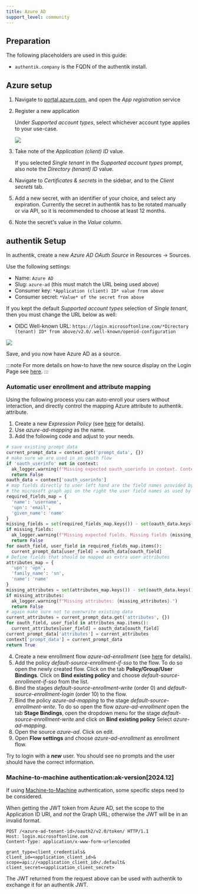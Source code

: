 ```yaml
---
title: Azure AD
support_level: community
---
```


## Preparation

The following placeholders are used in this guide:

- `authentik.company` is the FQDN of the authentik install.

## Azure setup

1. Navigate to [portal.azure.com](https://portal.azure.com), and open the _App registration_ service
2. Register a new application

    Under _Supported account types_, select whichever account type applies to your use-case.

    ![](./aad_01.png)

3. Take note of the _Application (client) ID_ value.

    If you selected _Single tenant_ in the _Supported account types_ prompt, also note the _Directory (tenant) ID_ value.

4. Navigate to _Certificates & secrets_ in the sidebar, and to the _Client secrets_ tab.
5. Add a new secret, with an identifier of your choice, and select any expiration. Currently the secret in authentik has to be rotated manually or via API, so it is recommended to choose at least 12 months.
6. Note the secret's value in the _Value_ column.

## authentik Setup

In authentik, create a new _Azure AD OAuth Source_ in Resources -> Sources.

Use the following settings:

- Name: `Azure AD`
- Slug: `azure-ad` (this must match the URL being used above)
- Consumer key: `*Application (client) ID* value from above`
- Consumer secret: `*Value* of the secret from above`

If you kept the default _Supported account types_ selection of _Single tenant_, then you must change the URL below as well:

- OIDC Well-known URL: `https://login.microsoftonline.com/*Directory (tenant) ID* from above/v2.0/.well-known/openid-configuration`

![](./authentik_01.png)

Save, and you now have Azure AD as a source.

:::note
For more details on how-to have the new source display on the Login Page see [here](../../index.md#add-sources-to-default-login-page).
:::

### Automatic user enrollment and attribute mapping

Using the following process you can auto-enroll your users without interaction, and directly control the mapping Azure attribute to authentik.
attribute.

1. Create a new _Expression Policy_ (see [here](../../../../customize/policies/index.md) for details).
2. Use _azure-ad-mapping_ as the name.
3. Add the following code and adjust to your needs.

```python
# save existing prompt data
current_prompt_data = context.get('prompt_data', {})
# make sure we are used in an oauth flow
if 'oauth_userinfo' not in context:
  ak_logger.warning(f"Missing expected oauth_userinfo in context. Context{context}")
  return False
oauth_data = context['oauth_userinfo']
# map fields directly to user left hand are the field names provided by
# the microsoft graph api on the right the user field names as used by authentik
required_fields_map = {
  'name': 'username',
  'upn': 'email',
  'given_name': 'name'
}
missing_fields = set(required_fields_map.keys()) - set(oauth_data.keys())
if missing_fields:
  ak_logger.warning(f"Missing expected fields. Missing fields {missing_fields}.")
  return False
for oauth_field, user_field in required_fields_map.items():
  current_prompt_data[user_field] = oauth_data[oauth_field]
# Define fields that should be mapped as extra user attributes
attributes_map = {
  'upn': 'upn',
  'family_name': 'sn',
  'name': 'name'
}
missing_attributes = set(attributes_map.keys()) - set(oauth_data.keys())
if missing_attributes:
  ak_logger.warning(f"Missing attributes: {missing_attributes}.")
  return False
# again make sure not to overwrite existing data
current_attributes = current_prompt_data.get('attributes', {})
for oauth_field, user_field in attributes_map.items():
  current_attributes[user_field] = oauth_data[oauth_field]
current_prompt_data['attributes'] = current_attributes
context['prompt_data'] = current_prompt_data
return True
```

4. Create a new enrollment flow _azure-ad-enrollment_ (see [here](../../../../add-secure-apps/flows-stages/flow/index.md) for details).
5. Add the policy _default-source-enrollment-if-sso_ to the flow. To do so open the newly created flow.
   Click on the tab **Policy/Group/User Bindings**. Click on **Bind existing policy** and choose _default-source-enrollment-if-sso_
   from the list.
6. Bind the stages _default-source-enrollment-write_ (order 0) and _default-source-enrollment-login_ (order 10) to the flow.
7. Bind the policy _azure-ad-mapping_ to the stage _default-source-enrollment-write_. To do so open the flow _azure-ad-enrollment_
   open the tab **Stage Bindings**, open the dropdown menu for the stage _default-source-enrollment-write_ and click on **Bind existing policy**
   Select _azure-ad-mapping_.
8. Open the source _azure-ad_. Click on edit.
9. Open **Flow settings** and choose _azure-ad-enrollment_ as enrollment flow.

Try to login with a **_new_** user. You should see no prompts and the user should have the correct information.

### Machine-to-machine authentication:ak-version[2024.12]

If using [Machine-to-Machine](../../../../add-secure-apps/providers/oauth2/client_credentials.mdx#jwt-authentication) authentication, some specific steps need to be considered.

When getting the JWT token from Azure AD, set the scope to the Application ID URI, and _not_ the Graph URL; otherwise the JWT will be in an invalid format.

```http
POST /<azure-ad-tenant-id>/oauth2/v2.0/token/ HTTP/1.1
Host: login.microsoftonline.com
Content-Type: application/x-www-form-urlencoded

grant_type=client_credentials&
client_id=<application_client_id>&
scope=api://<application_client_id>/.default&
client_secret=<application_client_secret>
```

The JWT returned from the request above can be used with authentik to exchange it for an authentik JWT.

